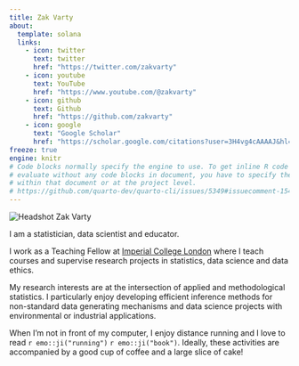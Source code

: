 ```yaml
---
title: Zak Varty
about:
  template: solana
  links:
    - icon: twitter
      text: twitter
      href: "https://twitter.com/zakvarty"
    - icon: youtube
      text: YouTube
      href: "https://www.youtube.com/@zakvarty"
    - icon: github
      text: Github
      href: "https://github.com/zakvarty"
    - icon: google
      text: "Google Scholar" 
      href: "https://scholar.google.com/citations?user=3H4vg4cAAAAJ&hl=en&oi=ao"
freeze: true
engine: knitr
# Code blocks normally specify the engine to use. To get inline R code to 
# evaluate without any code blocks in document, you have to specify the engine 
# within that document or at the project level.
# https://github.com/quarto-dev/quarto-cli/issues/5349#issuecomment-1543585217
---
```


<!-- jolla trestles _solana_ marquee broadside -->

:::{#hero-heading}

::: small_right
<img style = "border-radius: 3%;" src="assets/00_avatars/zv_c_grey-background.png" alt="Headshot Zak Varty">
:::

I am a statistician, data scientist and educator. 

I work as a Teaching Fellow at [Imperial College London](https://www.imperial.ac.uk/statistics) where I teach courses and supervise research projects in statistics, data science and data ethics. 

My research interests are at the intersection of applied and methodological statistics. I particularly enjoy developing efficient inference methods for non-standard data generating mechanisms and data science projects with environmental or industrial applications.

<!-- I completed my PhD in Statistics and Operational Research within the [STOR-i CDT](https://www.lancaster.ac.uk/stor-i/) at [Lancaster University](https://www.lancaster.ac.uk/maths/). My PhD focused on modelling model induced earthquake activity by combined point process models with techniques from extreme value theory and Bayesian inference.-->

When I'm not in front of my computer, I enjoy distance running and I love to read `r emo::ji("running")` `r emo::ji("book")`. Ideally, these activities are accompanied by a good cup of coffee and a large slice of cake!


:::

<!--Feel free to contact me if you have any questions!-->

